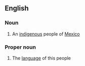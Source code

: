 ==English==

===Noun===
{{wikipedia}}
{{en-noun|s|Zoque}}

# An [[indigenous]] people of [[Mexico]]

===Proper noun===
{{en-proper noun}}

# The [[language]] of this people